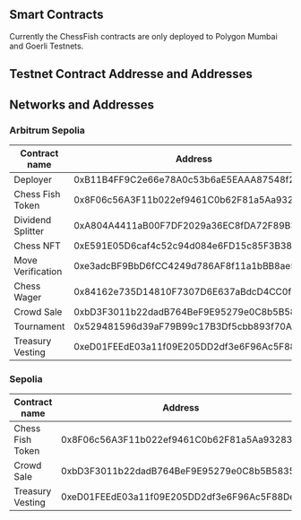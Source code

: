 ## Smart Contracts

Currently the ChessFish contracts are only deployed to Polygon Mumbai and Goerli Testnets.

## Testnet Contract Addresse and Addresses
## Networks and Addresses

### Arbitrum Sepolia

| Contract name    | Address                                                    |
|-------------------|----------------------------------------------------------------|
| Deployer          | 0xB11B4FF9C2e66e78A0c53b6aE5EAAA87548f2dE7                   |
| Chess Fish Token  | 0x8F06c56A3F11b022ef9461C0b62F81a5Aa93283f                   |
| Dividend Splitter | 0xA804A4411aB00F7DF2029a36EC8fDA72F89B3b9A                   |
| Chess NFT         | 0xE591E05D6caf4c52c94d084e6FD15c85F3B38C2d                   |
| Move Verification | 0xe3adcBF9BbD6fCC4249d786AF8f11a1bBB8ae526                   |
| Chess Wager       | 0x84162e735D14810F7307D6E637aBdcD4CC0f1A1e                   |
| Crowd Sale        | 0xbD3F3011b22dadB764BeF9E95279e0C8b5B58357                   |
| Tournament        | 0x529481596d39aF79B99c17B3Df5cbb893f70A565                   |
| Treasury Vesting  | 0xeD01FEEdE03a11f09E205DD2df3e6F96Ac5F88De                   |


### Sepolia 

| Contract name    | Address                                                    |
|------------------|----------------------------------------------------------------|
| Chess Fish Token | 0x8F06c56A3F11b022ef9461C0b62F81a5Aa93283f                   |
| Crowd Sale       | 0xbD3F3011b22dadB764BeF9E95279e0C8b5B58357                   |
| Treasury Vesting | 0xeD01FEEdE03a11f09E205DD2df3e6F96Ac5F88De                   |


